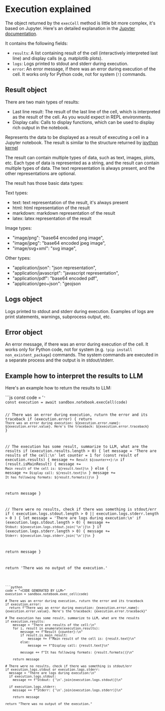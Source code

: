 # Execution explained

The object returned by the `execCell` method is little bit more complex, it's based on Jupyter. Here's an detailed explanation in the [Jupyter documentation](https://jupyter-client.readthedocs.io/en/stable/messaging.html).

It contains the following fields:

- `results`: A list containing result of the cell (interactively interpreted last line) and display calls (e.g. matplotlib plots).
- `logs`: Logs printed to stdout and stderr during execution.
- `error`: An error message, if there was an error during execution of the cell. It works only for Python code, not for system (`!`) commands.

## Result object

There are two main types of results:
- Last line result: The result of the last line of the cell, which is interpreted as the result of the cell. As you would expect in REPL environments.
- Display calls: Calls to display functions, which can be used to display rich output in the notebook.

Represents the data to be displayed as a result of executing a cell in a Jupyter notebook.
The result is similar to the structure returned by [ipython kernel](https://ipython.readthedocs.io/en/stable/development/execution.html#execution-semantics)

The result can contain multiple types of data, such as text, images, plots, etc. Each type of data is represented
as a string, and the result can contain multiple types of data. The text representation is always present, and
the other representations are optional.

The result has those basic data types:

Text types:
- text: text representation of the result, it's always present
- html: html representation of the result
- markdown: markdown representation of the result
- latex: latex representation of the result

Image types:
 - "image/png": "base64 encoded png image",
 - "image/jpeg": "base64 encoded jpeg image",
 - "image/svg+xml": "svg image",

 Other types:
 - "application/json": "json representation",
 - "application/javascript": "javascript representation",
 - "application/pdf": "base64 encoded pdf",
 - "application/geo+json": "geojson

## Logs object

Logs printed to stdout and stderr during execution. Examples of logs are print statements, warnings, subprocess output, etc.

## Error object

An error message, if there was an error during execution of the cell.
<Note>
It works only for Python code, not for system (e.g. `!pip install non_existent_package`) commands. The system commands are executed in a separate process and the output is in stdout/stderr.
</Note>

## Example how to interpret the results to LLM

Here's an example how to return the results to LLM:

<CodeGroup isRunnable={false}>
```js
const code = '<CODE GENERATED BY LLM>'
const execution = await sandbox.notebook.execCell(code)

// There was an error during execution, ruturn the error and its traceback
if (execution.error) {
  return `There was an error during execution: ${execution.error.name}: ${execution.error.value}. Here's the traceback: ${execution.error.traceback}`
}

// The execution has some result, summarize to LLM, what are the results
if (execution.results.length > 0) {
  let message = 'There are results of the cell:\n'
  let counter = 1
  for (const result of execution.results) {
    message += `Result ${counter++}:\n`
    if (result.isMainResult) {
      message += `Main result of the cell is: ${result.text}\n`
    } else {
      message += `Display call: ${result.text}\n`
    }
    message += `It has following formats: ${result.formats()}\n`
  }

  return message
}

// There were no results, check if there was something is stdout/err
if (
  execution.logs.stdout.length > 0 ||
  execution.logs.stderr.length > 0
) {
  let message = 'There are logs during execution:\n'
  if (execution.logs.stdout.length > 0) {
    message += `Stdout: ${execution.logs.stdout.join('\n')}\n`
  }
  if (execution.logs.stderr.length > 0) {
    message += `Stderr: ${execution.logs.stderr.join('\n')}\n`
  }

  return message
}

return 'There was no output of the execution.'
```

```python
code = "<CODE GENERATED BY LLM>"
execution = sandbox.notebook.exec_cell(code)

# There was an error during execution, ruturn the error and its traceback
if execution.error:
  return f"There was an error during execution: {execution.error.name}: {execution.error.value}. Here's the traceback: {execution.error.traceback}"

# The execution has some result, summarize to LLM, what are the results
if execution.results:
    message = "There are results of the cell:\n"
    for i, result in enumerate(execution.results):
        message += f"Result {counter}:\n"
        if result.is_main_result:
            message += f"Main result of the cell is: {result.text}\n"
        else:
            message += f"Display call: {result.text}\n"

        message += f"It has following formats: {result.formats()}\n"

    return message

# There were no results, check if there was something is stdout/err
if execution.logs.stdout or execution.logs.stderr:
  message = "There are logs during execution:\n"
  if execution.logs.stdout:
    message += f"Stdout: {'\n'.join(execution.logs.stdout)}\n"

  if execution.logs.stderr:
    message += f"Stderr: {'\n'.join(execution.logs.stderr)}\n"

    return message

return "There was no output of the execution."
```
</CodeGroup>
